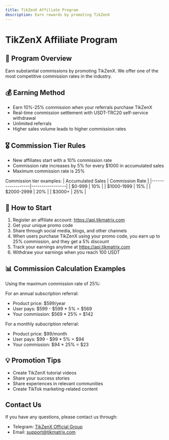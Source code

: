```yaml
---
title: TikZenX Affiliate Program
description: Earn rewards by promoting TikZenX
---
```


# TikZenX Affiliate Program

## 🎯 Program Overview

Earn substantial commissions by promoting TikZenX. We offer one of the most competitive commission rates in the industry.

## 💰 Earning Method

- Earn 10%-25% commission when your referrals purchase TikZenX
- Real-time commission settlement with USDT-TRC20 self-service withdrawal
- Unlimited referrals
- Higher sales volume leads to higher commission rates

## 🎖️ Commission Tier Rules

- New affiliates start with a 10% commission rate
- Commission rate increases by 5% for every $1000 in accumulated sales
- Maximum commission rate is 25%

Commission tier examples:
| Accumulated Sales | Commission Rate |
|------------------|-----------------|
| $0-999           | 10%            |
| $1000-1999       | 15%            |
| $2000-2999       | 20%            |
| $3000+           | 25%            |

## 🚀 How to Start

1. Register an affiliate account: https://api.tikmatrix.com
2. Get your unique promo code
3. Share through social media, blogs, and other channels
4. When users purchase TikZenX using your promo code, you earn up to 25% commission, and they get a 5% discount
5. Track your earnings anytime at https://api.tikmatrix.com
6. Withdraw your earnings when you reach 100 USDT

## 📊 Commission Calculation Examples

Using the maximum commission rate of 25%:

For an annual subscription referral:
- Product price: $599/year
- User pays: $599 - $599 * 5% = $569
- Your commission: $569 * 25% = $142

For a monthly subscription referral:
- Product price: $99/month
- User pays: $99 - $99 * 5% = $94
- Your commission: $94 * 25% = $23

## 💡 Promotion Tips

- Create TikZenX tutorial videos
- Share your success stories
- Share experiences in relevant communities
- Create TikTok marketing-related content

## Contact Us

If you have any questions, please contact us through:
- Telegram: [TikZenX Official Group](https://t.me/tikmatrix_support)
- Email: support@tikmatrix.com 